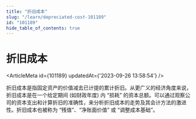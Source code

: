 ```yaml
---
title: "折旧成本"
slug: "/learn/depreciated-cost-101189"
id: "101189"
hide_table_of_contents: true
---
```



# 折旧成本

<ArticleMeta id={101189} updatedAt={'2023-09-26 13:58:54'} />
<div className='border-solid border-b border-t-0 my-4 border-[var(--ifm-color-gray-300)]' />

折旧成本是指固定资产的价值减去已计提的累计折旧。从更广义的经济角度来说，折旧成本是在一个给定期间 (如财政年度) 内 “损耗” 的资本总额。可以通过观察公司的资本支出和计算折旧的准确性，来分析折旧成本的走势及其会计方法的激进性。折旧成本也被称为 “残值”、“净账面价值” 或 “调整成本基础”。
